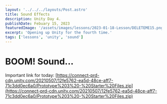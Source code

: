 ```yaml
---
layout: '../../../layouts/Post.astro'
title: Sound Effects
description: Unity Day 4.
publishDate: Febuary 15, 2023
featuredImage: '/assets/images/lessons/2023-01-18-Lesson/DELETEME15.png'
excerpt: 'Opening up Unity for the fourth time.'
tags: ['lessons', 'unity', 'sound']
---
```


# BOOM! Sound...

Important link for today: [https://connect-prd-cdn.unity.com/20210507/12fe5762-ea5d-48ce-aff7-71c3dd0ec6a0/Prototype%203%20-%20Starter%20Files.zip](https://connect-prd-cdn.unity.com/20210507/12fe5762-ea5d-48ce-aff7-71c3dd0ec6a0/Prototype%203%20-%20Starter%20Files.zip)

